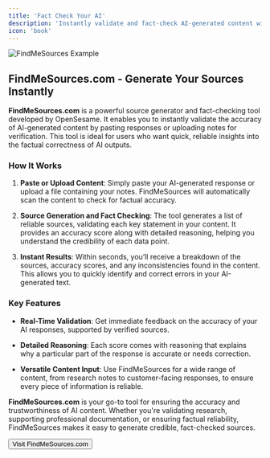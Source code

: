 ```yaml
---
title: 'Fact Check Your AI'
description: 'Instantly validate and fact-check AI-generated content with FindMeSources.'
icon: 'book'
---
```


<img
  src="/images/fact-check.png"
  alt="FindMeSources Example"
/>

## FindMeSources.com - Generate Your Sources Instantly

**FindMeSources.com** is a powerful source generator and fact-checking tool developed by OpenSesame. It enables you to instantly validate the accuracy of AI-generated content by pasting responses or uploading notes for verification. This tool is ideal for users who want quick, reliable insights into the factual correctness of AI outputs.

### How It Works

1. **Paste or Upload Content**: Simply paste your AI-generated response or upload a file containing your notes. FindMeSources will automatically scan the content to check for factual accuracy.
  
2. **Source Generation and Fact Checking**: The tool generates a list of reliable sources, validating each key statement in your content. It provides an accuracy score along with detailed reasoning, helping you understand the credibility of each data point.

3. **Instant Results**: Within seconds, you’ll receive a breakdown of the sources, accuracy scores, and any inconsistencies found in the content. This allows you to quickly identify and correct errors in your AI-generated text.

### Key Features

- **Real-Time Validation**: Get immediate feedback on the accuracy of your AI responses, supported by verified sources.
  
- **Detailed Reasoning**: Each score comes with reasoning that explains why a particular part of the response is accurate or needs correction.
  
- **Versatile Content Input**: Use FindMeSources for a wide range of content, from research notes to customer-facing responses, to ensure every piece of information is reliable.

**FindMeSources.com** is your go-to tool for ensuring the accuracy and trustworthiness of AI content. Whether you're validating research, supporting professional documentation, or ensuring factual reliability, FindMeSources makes it easy to generate credible, fact-checked sources.

<Button href="https://findmesources.com" target="_blank">
  Visit FindMeSources.com
</Button>
